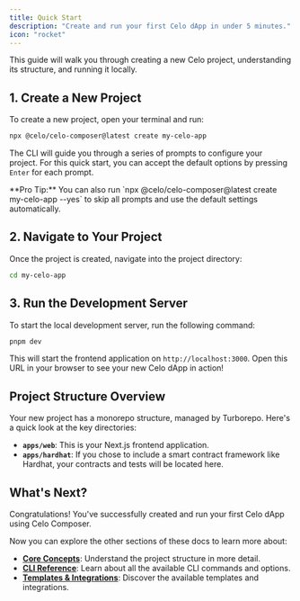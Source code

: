 ```yaml
---
title: Quick Start
description: "Create and run your first Celo dApp in under 5 minutes."
icon: "rocket"
---
```


This guide will walk you through creating a new Celo project, understanding its structure, and running it locally.

## 1. Create a New Project

To create a new project, open your terminal and run:

```bash
npx @celo/celo-composer@latest create my-celo-app
```

The CLI will guide you through a series of prompts to configure your project. For this quick start, you can accept the default options by pressing `Enter` for each prompt.

<Info>
  **Pro Tip:** You can also run `npx @celo/celo-composer@latest create my-celo-app --yes` to skip all prompts and use the default settings automatically.
</Info>

## 2. Navigate to Your Project

Once the project is created, navigate into the project directory:

```bash
cd my-celo-app
```

## 3. Run the Development Server

To start the local development server, run the following command:

```bash
pnpm dev
```

This will start the frontend application on `http://localhost:3000`. Open this URL in your browser to see your new Celo dApp in action!

## Project Structure Overview

Your new project has a monorepo structure, managed by Turborepo. Here's a quick look at the key directories:

- **`apps/web`**: This is your Next.js frontend application.
- **`apps/hardhat`**: If you chose to include a smart contract framework like Hardhat, your contracts and tests will be located here.

## What's Next?

Congratulations! You've successfully created and run your first Celo dApp using Celo Composer.

Now you can explore the other sections of these docs to learn more about:

- **[Core Concepts](/core-concepts/project-structure)**: Understand the project structure in more detail.
- **[CLI Reference](/cli-reference/create-command)**: Learn about all the available CLI commands and options.
- **[Templates & Integrations](/templates/web-app-template)**: Discover the available templates and integrations.
